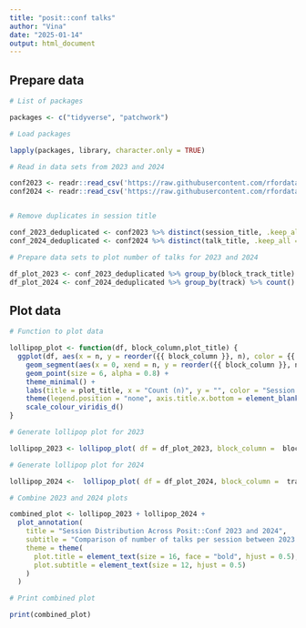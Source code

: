 ```yaml
---
title: "posit::conf talks"
author: "Vina"
date: "2025-01-14"
output: html_document
---
```

## Prepare data

```r

# List of packages

packages <- c("tidyverse", "patchwork")

# Load packages

lapply(packages, library, character.only = TRUE)

# Read in data sets from 2023 and 2024

conf2023 <- readr::read_csv('https://raw.githubusercontent.com/rfordatascience/tidytuesday/main/data/2025/2025-01-14/conf2023.csv')
conf2024 <- readr::read_csv('https://raw.githubusercontent.com/rfordatascience/tidytuesday/main/data/2025/2025-01-14/conf2024.csv')


# Remove duplicates in session title

conf_2023_deduplicated <- conf2023 %>% distinct(session_title, .keep_all = TRUE)
conf_2024_deduplicated <- conf2024 %>% distinct(talk_title, .keep_all = TRUE)

# Prepare data sets to plot number of talks for 2023 and 2024

df_plot_2023 <- conf_2023_deduplicated %>% group_by(block_track_title) %>% count() %>% as_tibble()
df_plot_2024 <- conf_2024_deduplicated %>% group_by(track) %>% count() %>% as_tibble()
```

## Plot data

```r

# Function to plot data

lollipop_plot <- function(df, block_column,plot_title) {
  ggplot(df, aes(x = n, y = reorder({{ block_column }}, n), color = {{ block_column }})) +
    geom_segment(aes(x = 0, xend = n, y = reorder({{ block_column }}, n), yend = reorder({{block_column}},n)),linetype = "dashed", color = "grey") +
    geom_point(size = 6, alpha = 0.8) +
    theme_minimal() +
    labs(title = plot_title, x = "Count (n)", y = "", color = "Session Title") +
    theme(legend.position = "none", axis.title.x.bottom = element_blank()) +
    scale_colour_viridis_d()
}

# Generate lollipop plot for 2023

lollipop_2023 <- lollipop_plot( df = df_plot_2023, block_column =  block_track_title, plot_title = "2023 posit::conf")

# Generate lollipop plot for 2024

lollipop_2024 <-  lollipop_plot( df = df_plot_2024, block_column =  track, plot_title = "2024 posit::conf")

# Combine 2023 and 2024 plots

combined_plot <- lollipop_2023 + lollipop_2024 + 
  plot_annotation(
    title = "Session Distribution Across Posit::Conf 2023 and 2024",
    subtitle = "Comparison of number of talks per session between 2023 and 2024",
    theme = theme(
      plot.title = element_text(size = 16, face = "bold", hjust = 0.5),
      plot.subtitle = element_text(size = 12, hjust = 0.5)
    )
  )

# Print combined plot

print(combined_plot)

```

